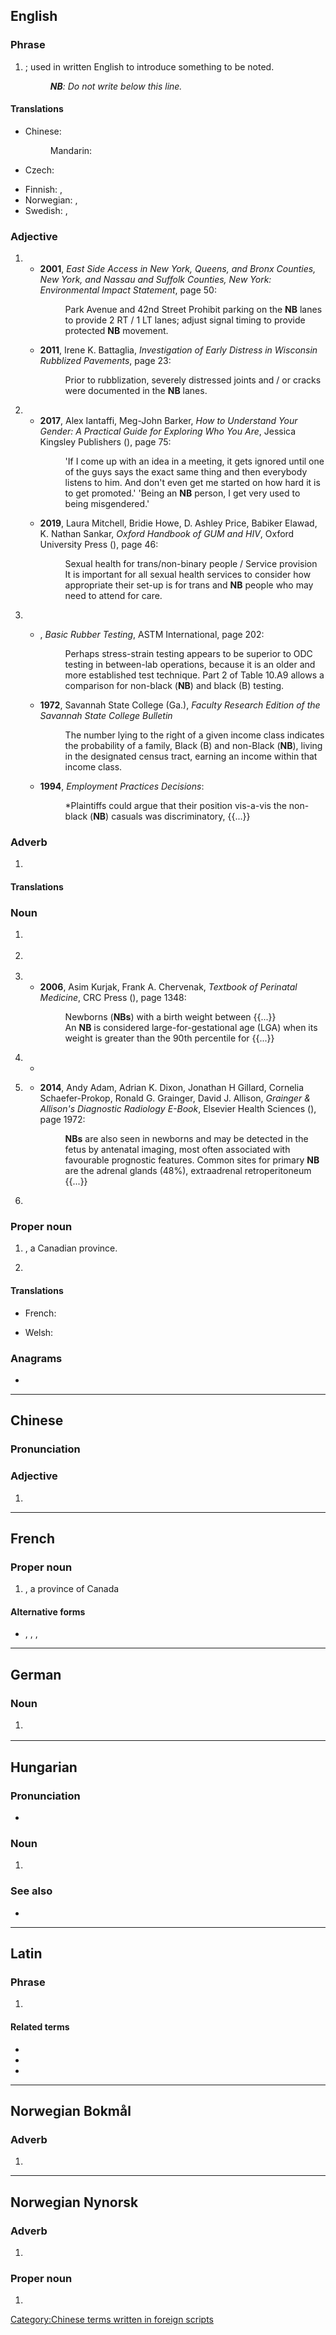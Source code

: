 {{also|nb|Nb|nB|n.b.|NB.|N.B.|N.-B.}}
==English==

===Phrase===
{{en-phrase}}

# {{initialism of|en|nota bene|nodot=1}}; used in written English to introduce something to be noted.
#: '''''NB''': Do not write below this line.''

====Translations====
{{trans-top|nota bene}}
* Chinese:
*: Mandarin: {{t+|cmn|注意|tr=zhu yi}}
* Czech: {{t|cs|pozn.}}
{{trans-mid}}
* Finnish: {{t|fi|HUOM}}, {{t|fi|Huom}}
* Norwegian: {{t|no|NB}}, {{t|no|Notabene}}
* Swedish: {{t+|sv|obs}}, {{t+|sv|observera}}
{{trans-bottom}}

===Adjective===
{{en-adj|-}}

# {{initialism of|en|northbound}}
#* '''2001''', ''East Side Access in New York, Queens, and Bronx Counties, New York, and Nassau and Suffolk Counties, New York: Environmental Impact Statement'', page 50:
#*: Park Avenue and 42nd Street Prohibit parking on the '''NB''' lanes to provide 2 RT /  1 LT lanes; adjust signal timing to provide protected '''NB''' movement.
#* '''2011''', Irene K. Battaglia, ''Investigation of Early Distress in Wisconsin Rubblized Pavements'', page 23:
#*: Prior to rubblization, severely distressed joints and / or cracks were documented in the '''NB''' lanes.
# {{initialism of|en|non-binary}}
#* '''2017''', Alex Iantaffi, Meg-John Barker, ''How to Understand Your Gender: A Practical Guide for Exploring Who You Are'', Jessica Kingsley Publishers ({{ISBN|9781784505172}}), page 75:
#*: 'If I come up with an idea in a meeting, it gets ignored until one of the guys says the exact same thing and then everybody listens to him. And don't even get me started on how hard it is to get promoted.' 'Being an '''NB''' person, I get very used to being misgendered.'
#* '''2019''', Laura Mitchell, Bridie Howe, D. Ashley Price, Babiker Elawad, K. Nathan Sankar, ''Oxford Handbook of GUM and HIV'', Oxford University Press ({{ISBN|9780198783497}}), page 46:
#*: Sexual health for trans/non-binary people / Service provision 
#*: It is important for all sexual health services to consider how appropriate their set-up is for trans and  '''NB''' people who may need to attend for care.
# {{initialism of|en|[[nonblack]]}}<!--{{q|especially, but not exclusively, in a racial sense}}-->
#* {{rfdate|en}}, ''Basic Rubber Testing'', ASTM International, page 202:
#*: Perhaps stress-strain testing appears to be superior to ODC testing in between-lab operations, because it is an older and more established test technique. Part 2 of Table 10.A9 allows a comparison for non-black ('''NB''') and black (B) testing.
#* '''1972''', Savannah State College (Ga.), ''Faculty Research Edition of the Savannah State College Bulletin''
#*: The number lying to the right of a given income class indicates the probability of a family, Black (B) and non-Black ('''NB'''), living in the designated census tract, earning an income within that income class.
#* '''1994''', ''Employment Practices Decisions'':
#*: *Plaintiffs could argue that their position vis-a-vis the non-black ('''NB''') casuals was discriminatory, {{...}}

===Adverb===
{{en-adv|-}}

# {{abbreviation of|en|northbound}}

====Translations====
{{trans-top|northbound}}
{{trans-mid}}
{{trans-bottom}}

===Noun===
{{en-noun}}

# {{lb|en|US|aviation}} {{initialism of|en|[[NASA]] [[research]] [[bomber plane]]}} {{gloss|prefix code in designations}}
# {{lb|en|sports}} {{initialism of|en|[[national]] [[best]]}}
# {{abbreviation of|en|newborn}}
#* '''2006''', Asim Kurjak, Frank A. Chervenak, ''Textbook of Perinatal Medicine'', CRC Press ({{ISBN|9781439814697}}), page 1348:
#*: Newborns ('''NBs''') with a birth weight between {{...}}
#*: An '''NB''' is considered large-for-gestational age (LGA) when its weight is greater than the 90th percentile for {{...}}
# {{abbreviation of|en|neuroblast}}
#* {{seeCites|en}}
# {{lb|en|oncology}} {{abbreviation of|en|neuroblastoma}}
#* '''2014''', Andy Adam, Adrian K. Dixon, Jonathan H Gillard, Cornelia Schaefer-Prokop, Ronald G. Grainger, David J. Allison, ''Grainger & Allison's Diagnostic Radiology E-Book'', Elsevier Health Sciences ({{ISBN|9780702061288}}), page 1972:
#*: '''NBs''' are also seen in newborns and may be detected in the fetus by antenatal imaging, most often associated with favourable prognostic features. Common sites for primary '''NB''' are the adrenal glands (48%), extraadrenal retroperitoneum {{...}}
# {{lb|en|cytology}} {{initialism of|en|nuclear body}}

===Proper noun===
{{en-proper noun}}

# {{lb|en|Canada}} {{initialism of|en|New Brunswick|nodot=1}}, a Canadian province.
#: {{coordinate terms|en|AB|BC|MB|NL|NS|NT|NU|ON|PE|QC|SK|YT}}
# {{abbreviation of|en|West Nusa Tenggara}} {{gloss|a province of [[Indonesia]]}} <!--etymology??-->

====Translations====
{{trans-top|New Brunswick}}
* French: {{t+|fr|NB}}
{{trans-mid}}
{{trans-bottom}}

{{checktrans-top}}
* Welsh: {{t+check|cy|DS}}
{{trans-mid}}
{{trans-bottom}}

===Anagrams===
* {{anagrams|en|a=bn|B.N.|Bn|Bn.|bn|bn.}}

----

==Chinese==

===Pronunciation===
{{zh-pron
|m=niúbī
|cat=adj
}}

===Adjective===
{{head|zh|adjective}}

# {{initialism of|zh|牛屄}}

[[Category:Chinese terms written in foreign scripts]]

----

==French==

===Proper noun===
{{fr-proper noun|m}}

# {{initialism of|fr|Nouveau-Brunswick||New Brunswick|nodot=1}}, a province of Canada

====Alternative forms====
* {{l|fr|N.B.}}, {{l|fr|N. B.}}, {{l|fr|N.-B.}}, {{l|fr|N-B}}

----

==German==

===Noun===
{{head|de|noun}}

# {{lb|de|apartment listing}} {{abbreviation of|de|[[Neubau]]}}

----

==Hungarian==

===Pronunciation===
* {{hu-IPA|enbé}}

===Noun===
{{hu-noun}}

# {{abbreviation of|hu|nemzeti bajnokság}}

===See also===
* {{l|hu|NB.}}

----

==Latin==

===Phrase===
{{head|la|phrase}}

# {{abbreviation of|la|nota bene}}

====Related terms====
* {{l|la|notare}}
* {{l|la|bene}}
* {{l|la|bonus}}

----

==Norwegian Bokmål==

===Adverb===
{{head|nb|adverb}}

# {{init of|nb|notabene}}

----

==Norwegian Nynorsk==

===Adverb===
{{nn-adv}}

# {{init of|nn|notabene}}

===Proper noun===
{{head|nn|proper noun}}

# {{init of|nn|Nasjonalbiblioteket}}